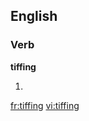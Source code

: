 
==English==

===Verb===
'''tiffing'''

# {{present participle of|[[tiff]]}}

[[fr:tiffing]]
[[vi:tiffing]]